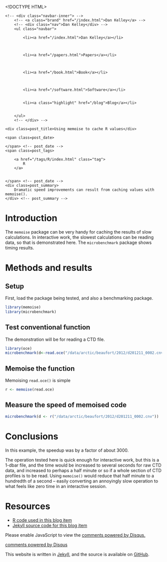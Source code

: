 <!DOCTYPE HTML>
<html>
<head>
<link rel='stylesheet' type='text/css' href='/css/syntax.css' />
<link rel='stylesheet' type='text/css' href='/css/style.css' />
<meta charset="UTF-8">
<title>Using memoise to cache R values</title>
</head>

<body>
<div class="navbar">
    <!-- <div class="navbar-inner"> -->
        <!-- <a class="brand" href="/index.html">Dan Kelley</a> -->
        <!-- <div class="nav">Dan Kelley</div> -->
        <ul class="navbar">
            
            <li><a href="/index.html">Dan Kelley</a></li>
            

            
            <li><a href="/papers.html">Papers</a></li>
            

            
            <li><a href="/book.html">Book</a></li>
            

            
            <li><a href="/software.html">Software</a></li>
            
            
            <li><a class="highlight" href="/blog">Blog</a></li>
            

        </ul>
        <!-- </div> -->
</div>

<div id="content">
    




<!-- <div class="span8"> -->

<div class=topnav>

<!-- | <a href='/blog'>Home</a> | -->

</div> <!-- topnav -->


<div class="page-header">

    <div class=post_title>Using memoise to cache R values</div>
<!-- </div> --> <!-- span8 -->

<!-- <div class="span4"> -->

<div class=slug>
    <span class=post_date>
        
    </span> <!-- post_date -->
    <span class=post_tags>
        
        <a href="/tags/R/index.html" class="tag">
            R
        </a>
        
        
    </span> <!-- post_date -->
    <div class=post_summary>
        Dramatic speed improvements can result from caching values with memoise().
    </div> <!-- post_summary -->
</div> <!-- slug -->

<!-- </div> -->
<!-- span4 -->
</div> <!-- page-header -->



# Introduction

The ``memoise`` package can be very handy for caching the results of slow calculations.  In interactive work, the slowest calculations can be reading data, so that is demonstrated here.  The ``microbenchmark`` package shows timing results.

# Methods and results

## Setup

First, load the package being tested, and also a benchmarking package.

```r
library(memoise)
library(microbenchmark)
```

## Test conventional function

The demonstration will be for reading a CTD file.

```r
library(oce)
microbenchmark(d<-read.oce("/data/arctic/beaufort/2012/d201211_0002.cnv"))
```

## Memoise the function

Memoising ``read.oce()`` is simple
```r
r <- memoise(read.oce)
```

## Measure the speed of memoised code

```r
microbenchmark(d <- r("/data/arctic/beaufort/2012/d201211_0002.cnv"))
```


# Conclusions

In this example, the speedup was by a factor of about 3000.

The operation tested here is quick enough for interactive work, but this is a 1-dbar file, and the time would be increased to several seconds for raw CTD data, and increased to perhaps a half minute or so if a whole section of CTD profiles is to be read.  Using ``memoise()`` would reduce that half minute to a hundredth of a second -- easily converting an annoyingly slow operation to what feels like zero time in an interactive session.

# Resources
* [R code used in this blog item](/assets/2014-04-12-memoise.R)
* [Jekyll source code for this blog item](https://raw.github.com/dankelley/dankelley.github.io/master/assets/2014-04-12-memoise.Rmd)


<div id="disqus_thread"></div>
<script type="text/javascript">
/* * * CONFIGURATION VARIABLES: EDIT BEFORE PASTING INTO YOUR WEBPAGE * * */
var disqus_shortname = 'dankelleydalhousie'; // required: replace example with your forum shortname

/* * * DON'T EDIT BELOW THIS LINE * * */
(function() {
 var dsq = document.createElement('script'); dsq.type = 'text/javascript'; dsq.async = true;
 dsq.src = '//' + disqus_shortname + '.disqus.com/embed.js';
 (document.getElementsByTagName('head')[0] || document.getElementsByTagName('body')[0]).appendChild(dsq);
 })();
</script>
<noscript>Please enable JavaScript to view the <a href="http://disqus.com/?ref_noscript">comments powered by Disqus.</a></noscript>
<a href="http://disqus.com" class="dsq-brlink">comments powered by <span class="logo-disqus">Disqus</span></a>


</div>

<p class="footnote">This website is written in <a
href="http://jekyllrb.com">Jekyll</a>, and the source is available on <a
href="https://github.com/dankelley/dankelley.github.io">GitHub</a>.</p>

</body>
</html>

